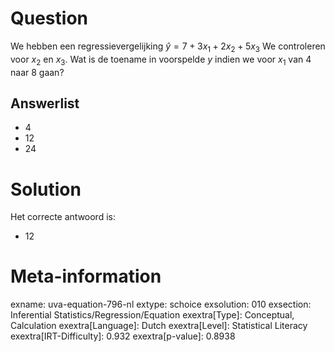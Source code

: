 Question
========

We hebben een regressievergelijking $\hat{y} = 7 + 3x_{1} +
2x_{2} + 5x_{3}$ We controleren voor *x*~2~ en *x*~3~. Wat is de
toename in voorspelde *y* indien we voor *x*~1~ van 4 naar 8 gaan?


Answerlist
----------

* 4
* 12
* 24

Solution
========

Het correcte antwoord is: 

* 12

Meta-information
================
exname: uva-equation-796-nl
extype: schoice
exsolution: 010
exsection: Inferential Statistics/Regression/Equation
exextra[Type]: Conceptual, Calculation
exextra[Language]: Dutch
exextra[Level]: Statistical Literacy
exextra[IRT-Difficulty]: 0.932
exextra[p-value]: 0.8938
